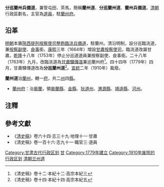'''分巡蘭州兵備道'''，兼管屯田、茶馬，簡稱'''蘭州道'''、'''分巡蘭州道'''、'''蘭州兵備道'''。[[清朝|清朝]]行政區劃名，主官為[[道員|道員]]，駐[[蘭州府|蘭州府]]。

==沿革==
[[明朝|明朝]]本置[[陝西提刑按察使司|陝西提刑按察使司]][[整飭臨洮兵備道|整飭臨洮兵備道]]，駐蘭州。清沿明制，設分巡臨洮道，兼[[按察副使|按察副使]]、[[僉事|僉事]]銜。[[康熙|康熙]]三年（1664年）增設[[甘肅按察使司|甘肅按察使司]]，臨洮道改屬甘肅。[[乾隆|乾隆]]十八年（1753年）停止分巡道道員兼按察副使、僉事銜。二十八年（1763年）九月，改臨洮道為[[甘肅驛傳道|甘肅驛傳道]]兼巡蘭州府<ref>《清史稿》卷十二·本紀十二·高宗本紀三</ref>。四十四年（1779年）四月，甘肅驛傳道改為'''分巡蘭州道'''<ref>《清史稿》卷十四·本紀十四·高宗本紀五</ref>。[[宣統|宣統]]二年（1910年）裁廢。

'''蘭州道'''治[[蘭州|蘭州]]，轄一[[府|府]]，共二[[州|州]]四[[縣|縣]]。
*[[蘭州府|蘭州府]]：治[[皋蘭|皋蘭]]，領[[皋蘭縣|皋蘭縣]]、[[金縣|金縣]]、[[狄道州|狄道州]]、[[渭源縣|渭源縣]]、[[靖遠縣|靖遠縣]]、[[河州|河州]]。

==注釋==
{{reflist}}
== 參考文獻 ==
*《[[清史稿|清史稿]]》卷六十四·志三十九·地理十一·甘肅
*《清史稿》卷一百十六·志九十一·職官三·道員

{{清朝巡守道}}
[[Category:甘肃古代行政区划|Category:甘肃古代行政区划]]
[[Category:清朝的道|甘]]
[[Category:1779年建立|Category:1779年建立]]
[[Category:1910年废除的行政区划|Category:1910年废除的行政区划]]
[[Category:清朝兰州道|]]